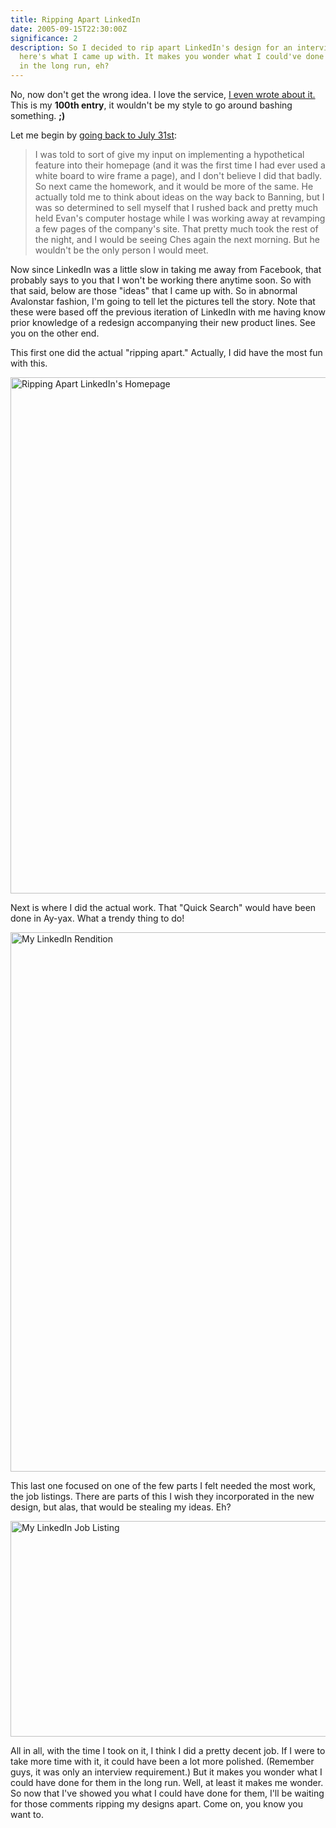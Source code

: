 ```yaml
---
title: Ripping Apart LinkedIn
date: 2005-09-15T22:30:00Z
significance: 2
description: So I decided to rip apart LinkedIn's design for an interview -
  here's what I came up with. It makes you wonder what I could've done for them
  in the long run, eh?
---
```


No, now don't get the wrong idea. I love the service, [I even wrote about it.][1] This is my **100th entry**, it wouldn't be my style to go around bashing something. **;)**

Let me begin by [going back to July 31st][2]:

> I was told to sort of give my input on implementing a hypothetical feature into their homepage (and it was the first time I had ever used a white board to wire frame a page), and I don't believe I did that badly. So next came the homework, and it would be more of the same. He actually told me to think about ideas on the way back to Banning, but I was so determined to sell myself that I rushed back and pretty much held Evan's computer hostage while I was working away at revamping a few pages of the company's site. That pretty much took the rest of the night, and I would be seeing Ches again the next morning. But he wouldn't be the only person I would meet.

Now since LinkedIn was a little slow in taking me away from Facebook, that probably says to you that I won't be working there anytime soon. So with that said, below are those "ideas" that I came up with. So in abnormal Avalonstar fashion, I'm going to tell let the pictures tell the story. Note that these were based off the previous iteration of LinkedIn with me having know prior knowledge of a redesign accompanying their new product lines. See you on the other end.

This first one did the actual "ripping apart." Actually, I did have the most fun with this.

[<img src="https://static.flickr.com/26/43405931_ab05f00c97_o.png" width="690" height="826" alt="Ripping Apart LinkedIn's Homepage" />][3]

Next is where I did the actual work. That "Quick Search" would have been done in Ay-yax. What a trendy thing to do!

[<img src="https://static.flickr.com/33/43405893_2059e4aacc_o.png" width="690" height="863" alt="My LinkedIn Rendition" />][4]

This last one focused on one of the few parts I felt needed the most work, the job listings. There are parts of this I wish they incorporated in the new design, but alas, that would be stealing my ideas. Eh?

[<img src="https://static.flickr.com/29/43405903_a941cc6205_b.jpg" width="690" height="345" alt="My LinkedIn Job Listing" />][5]

All in all, with the time I took on it, I think I did a pretty decent job. If I were to take more time with it, it could have been a lot more polished. (Remember guys, it was only an interview requirement.) But it makes you wonder what I could have done for them in the long run. Well, at least it makes me wonder. So now that I've showed you what I could have done for them, I'll be waiting for those comments ripping my designs apart. Come on, you know you want to.

[1]: http://avalonstar.com/archives/2005/sep/05/monster-dead/
[2]: http://avalonstar.com/archives/2005/jul/31/kick-ass-and-take-names/
[3]: http://www.flickr.com/photos/avalonstar/43405931/
[4]: http://www.flickr.com/photos/avalonstar/43405893/
[5]: http://www.flickr.com/photos/avalonstar/43405903/
